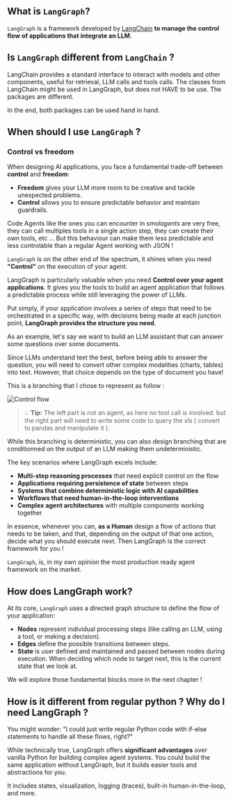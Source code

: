 ## What is `LangGraph`?

`LangGraph` is a framework developed by [LangChain](https://www.langchain.com/) **to manage the control flow of applications that integrate an LLM**.

## Is `LangGraph` different from `LangChain` ?

LangChain provides a standard interface to interact with models and other components, useful for retrieval, LLM calls and tools calls.
The classes from LangChain might be used in LangGraph, but does not HAVE to be use. The packages are different.

In the end, both packages can be used hand in hand.

## When should I use `LangGraph` ?
### Control vs freedom

When designing AI applications, you face a fundamental trade-off between **control** and **freedom**:

- **Freedom** gives your LLM more room to be creative and tackle unexpected problems.
- **Control** allows you to ensure predictable behavior and maintain guardrails.

Code Agents like the ones you can encounter in *smolagents* are very free, they can call multiples tools in a single action step, they can create their own tools, etc ... But this behaviour can make them less predictable and less controlable than a regular Agent working with JSON !

`LangGraph` is on the other end of the spectrum, it shines when you need **"Control"** on the execution of your agent. 

LangGraph is particularly valuable when you need **Control over your agent applications**. It gives you the tools to build an agent application that follows a predictable process while still leveraging the power of LLMs. 

Put simply, if your application involves a series of steps that need to be orchestrated in a specific way, with decisions being made at each junction point, **LangGraph provides the structure you need**.

As an example, let's say we want to build an LLM assistant that can answer some questions over some documents.

Since LLMs understand text the best, before being able to answer the question, you will need to convert other complex modalities (charts, tables) into text. However, that choice depends on the type of document you have!

This is a branching that I chose to represent as follow : 

<img src="https://huggingface.co/datasets/agents-course/course-images/resolve/main/en/unit2/LangGraph/flow.png" alt="Control flow"/>

> 💡 **Tip:** The left part is not an agent, as here no tool call is involved. but the right part will need to write some code to query the xls ( convert to pandas and manipulate it ).

While this branching is deterministic, you can also design branching that are conditionned on the output of an LLM making them undeterministic.

The key scenarios where LangGraph excels include:

- **Multi-step reasoning processes** that need explicit control on the flow
- **Applications requiring persistence of state** between steps
- **Systems that combine deterministic logic with AI capabilities**
- **Workflows that need human-in-the-loop interventions**
- **Complex agent architectures** with multiple components working together

In essence, whenever you can, **as a Human** design a flow of actions that needs to be taken, and that, depending on the output of that one action, decide what you should execute next. Then LangGraph is the correct framework for you !

`LangGraph`, is, in my own opinion the most production ready agent framework on the market.

## How does LangGraph work?

At its core, `LangGraph` uses a directed graph structure to define the flow of your application:

- **Nodes** represent individual processing steps (like calling an LLM, using a tool, or making a decision).
- **Edges** define the possible transitions between steps.
- **State** is user defined and maintained and passed between nodes during execution. When deciding which node to target next, this is the current state that we look at.

We will explore those fundamental blocks more in the next chapter ! 

## How is it different from regular python ? Why do I need LangGraph ?

You might wonder: "I could just write regular Python code with if-else statements to handle all these flows, right?" 

While technically true, LangGraph offers **significant advantages** over vanilla Python for building complex agent systems. You could build the same application without LangGraph, but it builds easier tools and abstractions for you.

It includes states, visualization, logging (traces), built-in human-in-the-loop, and more.